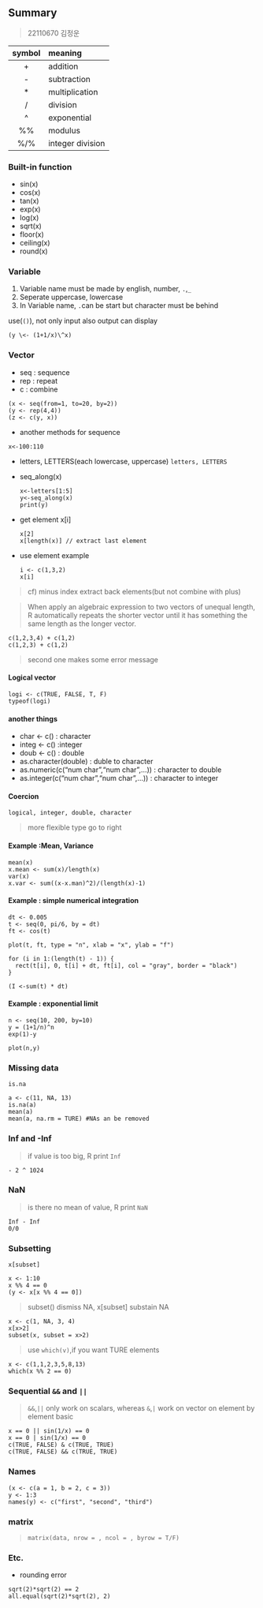 ## Summary

> 22110670 김정운

| symbol | meaning          |
|:------:|:-----------------|
|   \+   | addition         |
|   \-   | subtraction      |
|   \*   | multiplication   |
|   /    | division         |
|   \^   | exponential      |
|   %%   | modulus          |
|  %/%   | integer division |

### Built-in function

-   sin(x)
-   cos(x)
-   tan(x)
-   exp(x)
-   log(x)
-   sqrt(x)
-   floor(x)
-   ceiling(x)
-   round(x)

### Variable

1.  Variable name must be made by english, number, `.`,`_`
2.  Seperate uppercase, lowercase
3.  In Variable name, `.`can be start but character must be behind

use(`()`), not only input also output can display

```         
(y \<- (1+1/x)\^x)
```

### Vector

-   seq : sequence
-   rep : repeat
-   c : combine

```         
(x <- seq(from=1, to=20, by=2))
(y <- rep(4,4))
(z <- c(y, x))
```

-   another methods for sequence

```         
x<-100:110
```

-   letters, LETTERS(each lowercase, uppercase) `letters, LETTERS`

-   seq_along(x)

    ```         
    x<-letters[1:5]
    y<-seq_along(x)
    print(y)
    ```

-   get element x[i]

    ```         
    x[2]
    x[length(x)] // extract last element
    ```

-   use element example

    ```         
    i <- c(1,3,2)
    x[i]  
    ```

> cf) minus index extract back elements(but not combine with plus)

> When apply an algebraic expression to two vectors of unequal length, R automatically repeats the shorter vector until it has something the same length as the longer vector.

```         
c(1,2,3,4) + c(1,2) 
c(1,2,3) + c(1,2)
```

> second one makes some error message

#### Logical vector

```         
logi <- c(TRUE, FALSE, T, F)
typeof(logi)
```

#### another things

-   char \<- c() : character
-   integ \<- c() :integer
-   doub \<- c() : double
-   as.character(double) : duble to character
-   as.numeric(c("num char","num char",...)) : character to double
-   as.integer(c("num char","num char",...)) : character to integer

#### Coercion

```         
logical, integer, double, character
```

> more flexible type go to right

#### Example :Mean, Variance

```         
mean(x)
x.mean <- sum(x)/length(x)
var(x)
x.var <- sum((x-x.man)^2)/(length(x)-1)
```

#### Example : simple numerical integration

```         
dt <- 0.005
t <- seq(0, pi/6, by = dt)
ft <- cos(t)

plot(t, ft, type = "n", xlab = "x", ylab = "f")

for (i in 1:(length(t) - 1)) {
  rect(t[i], 0, t[i] + dt, ft[i], col = "gray", border = "black")
}

(I <-sum(t) * dt)
```
#### Example : exponential limit

```         
n <- seq(10, 200, by=10)
y = (1+1/n)^n
exp(1)-y
```

```         
plot(n,y)
```

### Missing data

`is.na`
 
```         
a <- c(11, NA, 13)
is.na(a)
mean(a)
mean(a, na.rm = TURE) #NAs an be removed
```

### Inf and -Inf

> if value is too big, R print `Inf`

```         
- 2 ^ 1024
```

### NaN

> is there no mean of value, R print `NaN`

```         
Inf - Inf
0/0
```

### Subsetting

`x[subset]`

```         
x <- 1:10
x %% 4 == 0
(y <- x[x %% 4 == 0])
```

> subset() dismiss NA, x[subset] substain NA

```         
x <- c(1, NA, 3, 4)
x[x>2]
subset(x, subset = x>2)
```

> use `which(v)`,if you want TURE elements

```         
x <- c(1,1,2,3,5,8,13)
which(x %% 2 == 0)
```

### Sequential `&&` and `||`

> `&&`,`||` only work on scalars, whereas `&`,`|` work on vector on element by element basic

```         
x == 0 || sin(1/x) == 0
x == 0 | sin(1/x) == 0
c(TRUE, FALSE) & c(TRUE, TRUE)
c(TRUE, FALSE) && c(TRUE, TRUE)
```

### Names

```         
(x <- c(a = 1, b = 2, c = 3))
y <- 1:3
names(y) <- c("first", "second", "third")
```

### matrix

> `matrix(data, nrow = , ncol = , byrow = T/F)`



### Etc.

-   rounding error

```         
sqrt(2)*sqrt(2) == 2
all.equal(sqrt(2)*sqrt(2), 2)
```
